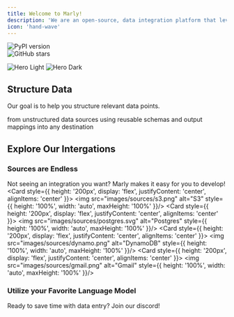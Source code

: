 ```yaml
---
title: Welcome to Marly!
description: 'We are an open-source, data integration platform that leverages language models for the movement of unstructured data. '
icon: 'hand-wave'
---
```


<div style={{ display: 'flex', justifyContent: 'center', gap: '10px' }}>
  <div href="https://badge.fury.io/py/marly">
    <img src="https://badge.fury.io/py/marly.svg" alt="PyPI version" />
  </div>
  <div href="https://github.com/velocitybolt/marly">
    <img src="https://img.shields.io/github/stars/velocitybolt/marly.svg?style=social&label=Star" alt="GitHub stars" />
  </div>
</div>

<img
  className="block dark:hidden"
  src="/images/hero-light.jpg"
  alt="Hero Light"
/>
<img
  className="hidden dark:block"
  src="/images/hero-dark.jpeg"
  alt="Hero Dark"
/>

## Structure Data

Our goal is to help you structure relevant data points.

<CardGroup cols={3}>
  <Card
    title="Extract"
    icon="database"
  >
    from unstructured data sources
  </Card>
  <Card
    title="Transform"
    icon="gear"
  >
    using reusable schemas and output mappings
  </Card>
  <Card
    title="Load"
    icon="upload"
  >
    into any destination
  </Card>
</CardGroup>

## Explore Our Intergations


### Sources are Endless
Not seeing an integration you want? Marly makes it easy for you to develop!
<CardGroup cols={4} height="100">
  <Card style={{ height: '200px', display: 'flex', justifyContent: 'center', alignItems: 'center' }}>
    <img src="images/sources/s3.png" alt="S3" style={{ height: '100%', width: 'auto', maxHeight: '100%' }}/>
  </Card>
  <Card style={{ height: '200px', display: 'flex', justifyContent: 'center', alignItems: 'center' }}>
    <img src="images/sources/postgres.svg" alt="Postgres" style={{ height: '100%', width: 'auto', maxHeight: '100%' }}/>
  </Card>
  <Card style={{ height: '200px', display: 'flex', justifyContent: 'center', alignItems: 'center' }}>
    <img src="images/sources/dynamo.png" alt="DynamoDB" style={{ height: '100%', width: 'auto', maxHeight: '100%' }}/>
  </Card>
  <Card style={{ height: '200px', display: 'flex', justifyContent: 'center', alignItems: 'center' }}>
    <img src="images/sources/gmail.png" alt="Gmail" style={{ height: '100%', width: 'auto', maxHeight: '100%' }}/>
  </Card>
</CardGroup>
### Utilize your Favorite Language Model


<Card title="Join Our Community" icon="discord" href="/content/components/card-group">
  Ready to save time with data entry? Join our discord!
</Card>